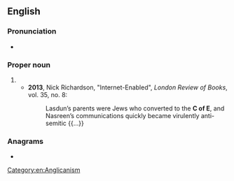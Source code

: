 {{also|C. of E.}}
==English==

===Pronunciation===
* {{a|UK}} {{IPA|en|/ˌsiːəvˈiː/}}

===Proper noun===
{{en-proper noun}}

# {{abbreviation of|en|Church of England}}
#* '''2013''', Nick Richardson, "Internet-Enabled", ''London Review of Books'', vol. 35, no. 8:
#*: Lasdun’s parents were Jews who converted to the '''C of E''', and Nasreen’s communications quickly became virulently anti-semitic {{...}}

===Anagrams===
* {{anagrams|en|a=cefo|coef.}}

[[Category:en:Anglicanism]]